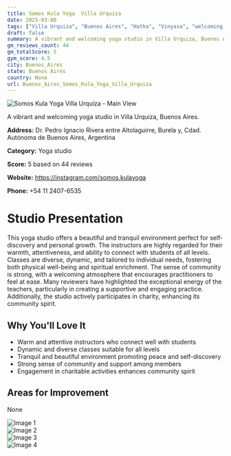 ```yaml
---
title: Somos Kula Yoga  Villa Urquiza
date: 2025-03-08
tags: ["Villa Urquiza", "Buenos Aires", "Hatha", "Vinyasa", "welcoming atmosphere", "community-focused", "Buenos Aires"]  
draft: false
summary: A vibrant and welcoming yoga studio in Villa Urquiza, Buenos Aires.
gm_reviews_count: 44
gm_totalScore: 5
gym_score: 4.5
city: Buenos_Aires
state: Buenos Aires
country: None
url: Buenos_Aires_Somos_Kula_Yoga_Villa_Urquiza
---
```


<div className="aspect-[16/9] relative my-8">
  <img 
    src="https://lh5.googleusercontent.com/p/AF1QipOaqCF383ayO5HPz9nMJybX1oXD4e_DqXH8MGUI=w1920-h1080-k-no"
    alt="Somos Kula Yoga  Villa Urquiza - Main View"
    className="object-cover absolute inset-0 w-full h-full rounded-lg"
  />
</div>

A vibrant and welcoming yoga studio in Villa Urquiza, Buenos Aires.

**Address:** Dr. Pedro Ignacio Rivera entre Altolaguirre, Burela y, Cdad. Autónoma de Buenos Aires, Argentina

**Category:** Yoga studio

**Score:** 5 based on 44 reviews

**Website:** https://instagram.com/somos.kulayoga

**Phone:** +54 11 2407-6535

# Studio Presentation

This yoga studio offers a beautiful and tranquil environment perfect for self-discovery and personal growth. The instructors are highly regarded for their warmth, attentiveness, and ability to connect with students of all levels. Classes are diverse, dynamic, and tailored to individual needs, fostering both physical well-being and spiritual enrichment. The sense of community is strong, with a welcoming atmosphere that encourages practitioners to feel at ease. Many reviewers have highlighted the exceptional energy of the teachers, particularly in creating a supportive and engaging practice. Additionally, the studio actively participates in charity, enhancing its community spirit.

## Why You'll Love It

- Warm and attentive instructors who connect well with students
- Dynamic and diverse classes suitable for all levels
- Tranquil and beautiful environment promoting peace and self-discovery
- Strong sense of community and support among members
- Engagement in charitable activities enhances community spirit

## Areas for Improvement

None

<div className="grid grid-cols-1 xl:grid-cols-2 gap-4 my-8">
<div className="aspect-[4/3] relative"><img src="https://lh5.googleusercontent.com/p/AF1QipPx1tyyfdBwuIEcp2PNodK1aW1IHSTWi05oyUqy=w1920-h1080-k-no" alt="Image 1" className="object-cover absolute inset-0 w-full h-full rounded-lg" /></div>
<div className="aspect-[4/3] relative"><img src="https://lh5.googleusercontent.com/p/AF1QipMq7KHWxkefff66rYvAISiuY4VjtzsYB9r9XMwM=w1920-h1080-k-no" alt="Image 2" className="object-cover absolute inset-0 w-full h-full rounded-lg" /></div>
<div className="aspect-[4/3] relative"><img src="https://lh5.googleusercontent.com/p/AF1QipODw24cQzIUi5hlrIZJ-RvW3JBzrCOA5BcXnkVW=w1920-h1080-k-no" alt="Image 3" className="object-cover absolute inset-0 w-full h-full rounded-lg" /></div>
<div className="aspect-[4/3] relative"><img src="https://lh5.googleusercontent.com/p/AF1QipOf-TI6bTtj_7nqiAy8xTuRbnqWlr2jyEHSq2Xs=w1920-h1080-k-no" alt="Image 4" className="object-cover absolute inset-0 w-full h-full rounded-lg" /></div>
</div>